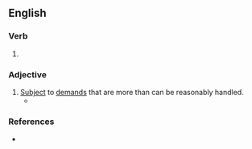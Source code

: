 ==English==

===Verb===
{{head|en|verb form}}

# {{en-past of|overstretch}}

===Adjective===
{{en-adj}}

# [[subject|Subject]] to [[demand]]s that are more than can be reasonably handled.
#* {{quote-journal|en|date=2020 April 8|title=Software aids GA punctuality study|journal=Rail|page=22|text=Software developer Amey Consulting has used it to identify issues elsewhere on the network, such as at East Croydon where platforms 3 and 4 were identified as causes of delay due to staff being '''overstretched''' at peak hours.}}

===References===
* {{R:Lexico}}